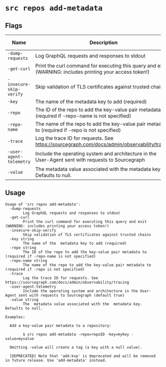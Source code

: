 # `src repos add-metadata`


## Flags

| Name | Description | Default Value |
|------|-------------|---------------|
| `-dump-requests` | Log GraphQL requests and responses to stdout | `false` |
| `-get-curl` | Print the curl command for executing this query and exit (WARNING: includes printing your access token!) | `false` |
| `-insecure-skip-verify` | Skip validation of TLS certificates against trusted chains | `false` |
| `-key` | The name of the  metadata key to add (required) |  |
| `-repo` | The ID of the repo to add the key-value pair metadata to (required if -repo-name is not specified) |  |
| `-repo-name` | The name of the repo to add the key-value pair metadata to (required if -repo is not specified) |  |
| `-trace` | Log the trace ID for requests. See https://sourcegraph.com/docs/admin/observability/tracing | `false` |
| `-user-agent-telemetry` | Include the operating system and architecture in the User-Agent sent with requests to Sourcegraph | `true` |
| `-value` | The  metadata value associated with the  metadata key. Defaults to null. |  |


## Usage

```
Usage of 'src repos add-metadata':
  -dump-requests
    	Log GraphQL requests and responses to stdout
  -get-curl
    	Print the curl command for executing this query and exit (WARNING: includes printing your access token!)
  -insecure-skip-verify
    	Skip validation of TLS certificates against trusted chains
  -key string
    	The name of the  metadata key to add (required)
  -repo string
    	The ID of the repo to add the key-value pair metadata to (required if -repo-name is not specified)
  -repo-name string
    	The name of the repo to add the key-value pair metadata to (required if -repo is not specified)
  -trace
    	Log the trace ID for requests. See https://sourcegraph.com/docs/admin/observability/tracing
  -user-agent-telemetry
    	Include the operating system and architecture in the User-Agent sent with requests to Sourcegraph (default true)
  -value string
    	The  metadata value associated with the  metadata key. Defaults to null.

Examples:

  Add a key-value pair metadata to a repository:

    	$ src repos add-metadata -repo=repoID -key=mykey -value=myvalue

  Omitting -value will create a tag (a key with a null value).

  [DEPRECATED] Note that 'add-kvp' is deprecated and will be removed in future release. Use 'add-metadata' instead.


```
